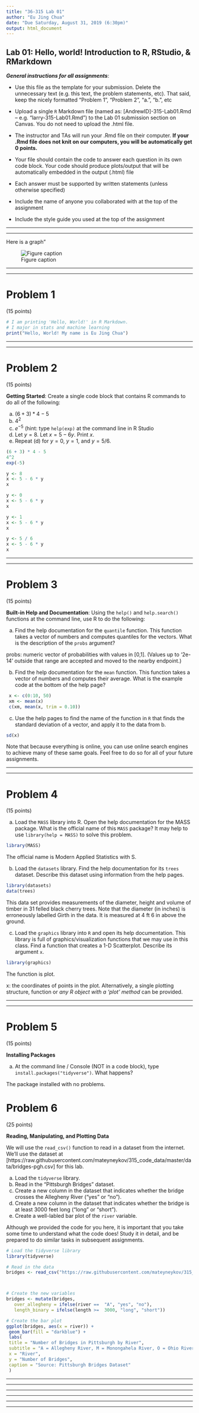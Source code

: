 ```yaml
---
title: "36-315 Lab 01"
author: "Eu Jing Chua"
date: "Due Saturday, August 31, 2019 (6:30pm)"
output: html_document
---
```


## Lab 01: Hello, world! Introduction to R, RStudio, & RMarkdown


***General instructions for all assignments***: 

+ Use this file as the template for your submission. Delete the unnecessary text (e.g. this text, the problem statements, etc). That said, keep the nicely formatted "Problem 1", "Problem 2", "a.", "b.", etc

+ Upload a single `R` Markdown file (named as: [AndrewID]-315-Lab01.Rmd -- e.g. "larry-315-Lab01.Rmd") to the Lab 01 submission section on Canvas. You do not need to upload the .html file.

+ The instructor and TAs will run your .Rmd file on their computer. **If your .Rmd file does not knit on our computers, you will be automatically get 0 points.**

+ Your file should contain the code to answer each question in its own code block. Your code should produce plots/output that will be automatically embedded in the output (.html) file

+ Each answer must be supported by written statements (unless otherwise specified)

+ Include the name of anyone you collaborated with at the top of the assignment

+ Include the style guide you used at the top of the assignment

***
***



Here is a graph"

<div style = "width:750px">
![Figure caption](https://pbs.twimg.com/media/CqAAH9yW8AA2Jj6.jpg)
</div>


***
***


# Problem 1

(15 points)

```r
# I am printing 'Hello, World!' in R Markdown.
# I major in stats and machine learning
print("Hello, World! My name is Eu Jing Chua")
```

***
***


# Problem 2

(15 points)

**Getting Started**: Create a single code block that contains R commands to do all of the following:

a. $(6+3)*4 - 5$
b. $4^2$
c. $e^{-5}$ (hint: type ```help(exp)``` at the command line in R Studio
d. Let $y = 8$. Let $x = 5-6y$. Print $x$.
e. Repeat (d) for $y = 0$, $y = 1$, and $y = 5/6$.

```r
(6 + 3) * 4 - 5
4^2
exp(-5)

y <- 8
x <- 5 - 6 * y
x

y <- 0
x <- 5 - 6 * y
x

y <- 1
x <- 5 - 6 * y
x

y <- 5 / 6
x <- 5 - 6 * y
x
```


***
***


# Problem 3

(15 points)

**Built-in Help and Documentation**: Using the `help()` and `help.search()` functions at the command line, use R to do the following:

a. Find the help documentation for the `quantile` function. This function takes a vector of numbers and computes quantiles for the vectors. What is the description of the `probs` argument?


probs: numeric vector of probabilities with values in [0,1].
      (Values up to ‘2e-14’ outside that range are accepted and
      moved to the nearby endpoint.)

b. Find the help documentation for the `mean` function. This function takes a vector of numbers and computes their average. What is the example code at the bottom of the help page?

```r
 x <- c(0:10, 50)
 xm <- mean(x)
 c(xm, mean(x, trim = 0.10))
```

c. Use the help pages to find the name of the function in `R` that finds the standard deviation of a vector, and apply it to the data from b.

```r
sd(x)
```




Note that because everything is online, you can use online search engines to achieve many of these same goals. Feel free to do so for all of your future assignments. 


***
***


# Problem 4

(15 points)

a. Load the `MASS` library into R. Open the help documentation for the MASS package. What is the official name of this `MASS` package? It may help to use `library(help = MASS)` to solve this problem.

```r
library(MASS)
```

The official name is Modern Applied Statistics with S.

b. Load the `datasets` library. Find the help documentation for its `trees` dataset. Describe this dataset using information from the help pages.

```r
library(datasets)
data(trees)
```

This data set provides measurements of the diameter, height and
volume of timber in 31 felled black cherry trees.  Note that the
diameter (in inches) is erroneously labelled Girth in the data. It
is measured at 4 ft 6 in above the ground.


c. Load the `graphics` library into `R` and open its help documentation. This library is full of graphics/visualization functions that we may use in this class. Find a function that creates a 1-D Scatterplot. Describe its argument `x`.

```r
library(graphics)
```

The function is plot.

x: the coordinates of points in the plot. Alternatively, a
  single plotting structure, function or _any R object with a
  ‘plot’ method_ can be provided.


***
***


# Problem 5

(15 points)

**Installing Packages**

a. At the command line / Console (NOT in a code block), type `install.packages("tidyverse")`. What happens? 

The package installed with no problems.
***
***



# Problem 6

(25 points)

**Reading, Manipulating, and Plotting Data**

We will use the `read_csv()` function to 
read in a dataset from the internet. 
We'll use the 
dataset at [https://raw.githubusercontent.com/mateyneykov/315_code_data/master/data/bridges-pgh.csv] for this lab.

a. Load the `tidyverse` library.
b. Read in the "Pittsburgh Bridges" dataset.
c. Create a new column in the dataset that indicates whether the bridge crosses the Allegheny River ("yes" or "no").
d. Create a new column in the dataset that indicates whether the bridge is at least 3000 feet long ("long" or "short").
e. Create a well-labled bar plot of the `river` variable.

Although we provided the code for you here, it is important that you take some time to understand what the code does! Study it in detail, and be prepared to do similar tasks in subsequent assignments.

```r
# Load the tidyverse library
library(tidyverse)

# Read in the data
bridges <- read_csv("https://raw.githubusercontent.com/mateyneykov/315_code_data/master/data/bridges-pgh.csv")



# Create the new variables
bridges <- mutate(bridges,
   over_allegheny = ifelse(river ==  "A", "yes", "no"),
   length_binary = ifelse(length >=  3000, "long", "short"))

# Create the bar plot
ggplot(bridges, aes(x = river)) +
 geom_bar(fill = "darkblue") +
 labs(
 title = "Number of Bridges in Pittsburgh by River",
 subtitle = "A = Allegheny River, M = Monongahela River, O = Ohio River",
 x = "River",
 y = "Number of Bridges",
 caption = "Source: Pittsburgh Bridges Dataset"
 )
```

***
***
***
***
***
***


